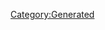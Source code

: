 {{Database/Costume/CostumeInfo
 |ID=260
 |DivaId=3
 |PrismCostumeId=30
 |Enabled=2
 |SkillId=34
 |EODICFLJAKO=False
 |AGBPBDODKBK=1
 |HMCOGDICFNB=1
 |LevelMax=0
 |HGBJODBCJDA=0
 |EGLDFPILJLG=0
 |GLEEPAFMPLO=False
 |IIELLEPEEFH=6990
}}
[[Category:Generated]]

